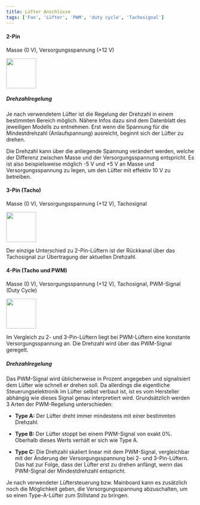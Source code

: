 ```yaml
---
title: Lüfter Anschlüsse
tags: ['Fan', 'Lüfter', 'PWM', 'duty cycle', 'Tachosignal']
---
```







#### 2-Pin
Masse (0 V), Versorgungsspannung (+12 V)

<img src={Fan2Pin} height="80" />

##### Drehzahlregelung
Je nach verwendetem Lüfter ist die Regelung der Drehzahl in einem bestimmten Bereich möglich. Nähere Infos dazu sind dem Datenblatt des jeweiligen Modells zu entnehmen. Erst wenn die Spannung für die Mindestdrehzahl (Anlaufspannung) ausreicht, beginnt sich der Lüfter zu drehen.

Die Drehzahl kann über die anliegende Spannung verändert werden, welche der Differenz zwischen Masse und der Versorgungsspannung entspricht. Es ist also beispielsweise möglich -5 V und +5 V an Masse und Versorgungsspannung zu legen, um den Lüfter mit effektiv 10 V zu betreiben.



#### 3-Pin (Tacho)
Masse (0 V), Versorgungsspannung (+12 V), Tachosignal

<img src={Fan3Pin} height="80" />

Der einzige Unterschied zu 2-Pin-Lüftern ist der Rückkanal über das Tachosignal zur Übertragung der aktuellen Drehzahl.



#### 4-Pin (Tacho und PWM)
Masse (0 V), Versorgungsspannung (+12 V), Tachosignal, PWM-Signal (Duty Cycle)

<img src={Fan4Pin} height="80" />

Im Vergleich zu 2- und 3-Pin-Lüftern liegt bei PWM-Lüftern eine konstante Versorgungsspannung an. Die Drehzahl wird über das PWM-Signal geregelt.

##### Drehzahlregelung
Das PWM-Signal wird üblicherweise in Prozent angegeben und signalisiert dem Lüfter wie schnell er drehen soll. Da allerdings die eigentliche Steuerungselektronik im Lüfter selbst verbaut ist, ist es vom Hersteller abhängig wie dieses Signal genau interpretiert wird.
Grundsätzlich werden 3 Arten der PWM-Regelung unterschieden:

- **Type A:** Der Lüfter dreht immer mindestens mit einer bestimmten Drehzahl.

- **Type B:** Der Lüfter stoppt bei einem PWM-Signal von exakt 0%. Oberhalb dieses Werts verhält er sich wie Type A.

- **Type C:** Die Drehzahl skaliert linear mit dem PWM-Signal, vergleichbar mit der Änderung der Versorgungsspannung bei 2- und 3-Pin-Lüftern. Das hat zur Folge, dass der Lüfter erst zu drehen anfängt, wenn das PWM-Signal der Mindestdrehzahl entspricht.

Je nach verwendeter Lüftersteuerung bzw. Mainboard kann es zusätzlich noch die Möglichkeit geben, die Versorgungsspannung abzuschalten, um so einen Type-A-Lüfter zum Stillstand zu bringen.